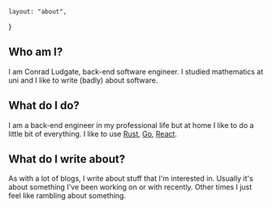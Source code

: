     layout: "about",
}

## Who am I?

I am Conrad Ludgate, back-end software engineer.
I studied mathematics at uni and I like to write (badly) about software.

## What do I do?

I am a back-end engineer in my professional life but at home I like to do a little bit of everything.
I like to use [Rust](https://www.rust-lang.org/), [Go](https://golang.org/), [React](https://reactjs.org/).

## What do I write about?

As with a lot of blogs, I write about stuff that I'm interested in.
Usually it's about something I've been working on or with recently.
Other times I just feel like rambling about something.
